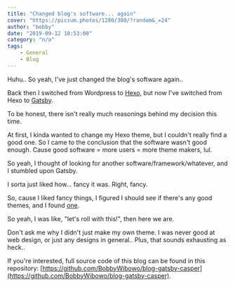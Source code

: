 ```yaml
---
title: "Changed blog's software... again"
cover: "https://picsum.photos/1280/300/?random&_=24"
author: "bobby"
date: "2019-09-12 10:53:00"
category: "n/a"
tags:
    - General
    - Blog
---
```


Huhu.. So yeah, I've just changed the blog's software again..

Back then I switched from Wordpress to [Hexo](https://hexo.io/), but now I've switched from Hexo to [Gatsby](https://www.gatsbyjs.org/).

To be honest, there isn't really much reasonings behind my decision this time.

At first, I kinda wanted to change my Hexo theme, but I couldn't really find a good one. So I came to the conclusion that the software wasn't good enough. Cause good software = more users = more theme makers, lul.

So yeah, I thought of looking for another software/framework/whatever, and I stumbled upon Gatsby.

I sorta just liked how... fancy it was. Right, fancy.

So, cause I liked fancy things, I figured I should see if there's any good themes, and I found [one](https://github.com/GatsbyCentral/gatsby-v2-starter-casper).

So yeah, I was like, "let's roll with this!", then here we are.

Don't ask me why I didn't just make my own theme. I was never good at web design, or just any designs in general.. Plus, that sounds exhausting as heck..

If you're interested, full source code of this blog can be found in this repository: [https://github.com/BobbyWibowo/blog-gatsby-casper](https://github.com/BobbyWibowo/blog-gatsby-casper).
